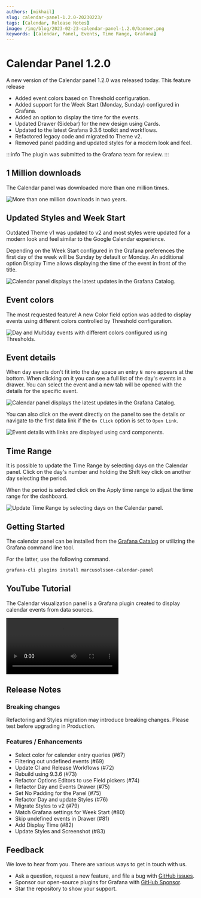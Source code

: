 ```yaml
---
authors: [mikhail]
slug: calendar-panel-1.2.0-20230223/
tags: [Calendar, Release Notes]
image: /img/blog/2023-02-23-calendar-panel-1.2.0/banner.png
keywords: [Calendar, Panel, Events, Time Range, Grafana]
---
```



# Calendar Panel 1.2.0

A new version of the Calendar panel 1.2.0 was released today. This feature release

- Added event colors based on Threshold configuration.
- Added support for the Week Start (Monday, Sunday) configured in Grafana.
- Added an option to display the time for the events.
- Updated Drawer (Sidebar) for the new design using Cards.
- Updated to the latest Grafana 9.3.6 toolkit and workflows.
- Refactored legacy code and migrated to Theme v2.
- Removed panel padding and updated styles for a modern look and feel.

:::info
The plugin was submitted to the Grafana team for review.
:::

<!--truncate-->

## 1 Million downloads

The Calendar panel was downloaded more than one million times.

<Image
  title="More than one million downloads in two years."
  src="/img/blog/2023-02-23-calendar-panel-1.2.0/downloads.png"
/>

## Updated Styles and Week Start

Outdated Theme v1 was updated to v2 and most styles were updated for a modern look and feel similar to the Google Calendar experience.

Depending on the Week Start configured in the Grafana preferences the first day of the week will be Sunday by default or Monday. An additional option Display Time allows displaying the time of the event in front of the title.

<Image
  title="Calendar panel displays the latest updates in the Grafana Catalog."
  src="/img/blog/2023-02-23-calendar-panel-1.2.0/dashboard.png"
/>

## Event colors

The most requested feature! A new Color field option was added to display events using different colors controlled by Threshold configuration.

<Image
  title="Day and Multiday events with different colors configured using Thresholds."
  src="/img/blog/2023-02-23-calendar-panel-1.2.0/duration.png"
/>

## Event details

When day events don't fit into the day space an entry `N more` appears at the bottom. When clicking on it you can see a full list of the day's events in a drawer. You can select the event and a new tab will be opened with the details for the specific event.

<Image
  title="Calendar panel displays the latest updates in the Grafana Catalog."
  src="/img/blog/2023-02-23-calendar-panel-1.2.0/drawer.png"
/>

You can also click on the event directly on the panel to see the details or navigate to the first data link if the `On Click` option is set to `Open Link`.

<Image
  title="Event details with links are displayed using card components."
  src="/img/blog/2023-02-23-calendar-panel-1.2.0/event.png"
/>

## Time Range

It is possible to update the Time Range by selecting days on the Calendar panel. Click on the day's number and holding the Shift key click on another day selecting the period.

When the period is selected click on the Apply time range to adjust the time range for the dashboard.

<Image
  title="Update Time Range by selecting days on the Calendar panel."
  src="/img/blog/2023-02-23-calendar-panel-1.2.0/time-range.png"
/>

## Getting Started

The calendar panel can be installed from the [Grafana Catalog](https://grafana.com/grafana/plugins/marcusolsson-calendar-panel/) or utilizing the Grafana command line tool.

For the latter, use the following command.

```bash
grafana-cli plugins install marcusolsson-calendar-panel
```

## YouTube Tutorial

The Calendar visualization panel is a Grafana plugin created to display calendar events from data sources.

<Video
  src="https://www.youtube.com/embed/iPJ122x0oos"
  title="Display events from JSON API data source."
/>

## Release Notes

### Breaking changes

Refactoring and Styles migration may introduce breaking changes. Please test before upgrading in Production.

### Features / Enhancements

- Select color for calender entry queries (#67)
- Filtering out undefined events (#69)
- Update CI and Release Workflows (#72)
- Rebuild using 9.3.6 (#73)
- Refactor Options Editors to use Field pickers (#74)
- Refactor Day and Events Drawer (#75)
- Set No Padding for the Panel (#75)
- Refactor Day and update Styles (#76)
- Migrate Styles to v2 (#79)
- Match Grafana settings for Week Start (#80)
- Skip undefined events in Drawer (#81)
- Add Display Time (#82)
- Update Styles and Screenshot (#83)

## Feedback

We love to hear from you. There are various ways to get in touch with us.

- Ask a question, request a new feature, and file a bug with [GitHub issues](https://github.com/volkovlabs/volkovlabs-calendar-panel/issues/new/choose).
- Sponsor our open-source plugins for Grafana with [GitHub Sponsor](https://github.com/sponsors/VolkovLabs).
- Star the repository to show your support.
